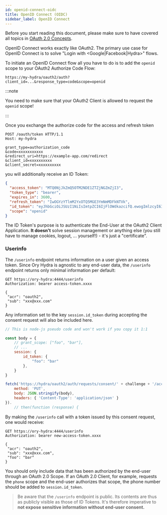 ```yaml
---
id: openid-connect-oidc
title: OpenID Connect (OIDC)
sidebar_label: OpenID Connect
---
```


Before you start reading this document, please make sure to have covered all
topics in [OAuth 2.0 Concepts](./oauth2.mdx).

OpenID Connect works exactly like OAuth2. The primary use case for OpenID
Connect is to solve "Login with <Google|Facebook|Hydra>" flows.

To initiate an OpenID Connect flow all you have to do is to add the `openid`
scope to your OAuth2 Authorize Code Flow:

```
https://my-hydra/oauth2/auth?client_id=...&response_type=code&scope=openid
```

:::note

You need to make sure that your OAuth2 Client is allowed to request the `openid`
scope!

:::

Once you exchange the authorize code for the access and refresh token

```
POST /oauth/token HTTP/1.1
Host: my-hydra

grant_type=authorization_code
&code=xxxxxxxxxxx
&redirect_uri=https://example-app.com/redirect
&client_id=xxxxxxxxxx
&client_secret=xxxxxxxxxx
```

you will additionally receive an ID Token:

```json
{
  "access_token": "MTQ0NjJkZmQ5OTM2NDE1ZTZjNGZmZjI3",
  "token_type": "bearer",
  "expires_in": 3600,
  "refresh_token": "IwOGYzYTlmM2YxOTQ5MGE3YmNmMDFkNTVk",
  "id_token": "eyJhbGciOiJSUzI1NiIsImtpZCI6IjFlOWdkazcifQ.ewogImlzcyI6ICJodHRwOi8vc2VydmVyLmV4YW1wbGUuY29tIiwKICJzdWIiOiAiMjQ4Mjg5NzYxMDAxIiwKICJhdWQiOiAiczZCaGRSa3F0MyIsCiAibm9uY2UiOiAibi0wUzZfV3pBMk1qIiwKICJleHAiOiAxMzExMjgxOTcwLAogImlhdCI6IDEzMTEyODA5NzAKfQ.ggW8hZ1EuVLuxNuuIJKX_V8a_OMXzR0EHR9R6jgdqrOOF4daGU96Sr_P6qJp6IcmD3HP99Obi1PRs-cwh3LO-p146waJ8IhehcwL7F09JdijmBqkvPeB2T9CJNqeGpe-gccMg4vfKjkM8FcGvnzZUN4_KSP0aAp1tOJ1zZwgjxqGByKHiOtX7TpdQyHE5lcMiKPXfEIQILVq0pc_E2DzL7emopWoaoZTF_m0_N0YzFC6g6EJbOEoRoSK5hoDalrcvRYLSrQAZZKflyuVCyixEoV9GfNQC3_osjzw2PAithfubEEBLuVVk4XUVrWOLrLl0nx7RkKU8NXNHq-rvKMzqg",
  "scope": "openid"
}
```

The ID Token's purpose is to authenticate the End-User at the OAuth2 Client
Application. **It doesn't** solve session management or anything else (you
still have to manage cookies, logout, ... yourself!) - it's just a
"certificate".

### Userinfo

The `/userinfo` endpoint returns information on a user given an access token.
Since Ory Hydra is agnostic to any end-user data, the `/userinfo` endpoint
returns only minimal information per default:

```
GET https://ory-hydra:4444/userinfo
Authorization: bearer access-token.xxxx

{
 "acr": "oauth2",
 "sub": "xxx@xxx.com"
}
```

Any information set to the key `session.id_token` during accepting the consent
request will also be included here.

```js
// This is node-js pseudo code and won't work if you copy it 1:1

const body = {
    // grant_scope: ["foo", "bar"],
    // ...
    session: {
        id_token: {
            "foo": "bar"
        },
    }
}

fetch('https://hydra/oauth2/auth/requests/consent/' + challenge + '/accept', {
    method: 'PUT',
    body: JSON.stringify(body),
    headers: { 'Content-Type': 'application/json' }
}).
    // then(function (response) {
```

By making the `/userinfo` call with a token issued by this consent request, one
would receive:

```
GET https://ory-hydra:4444/userinfo
Authorization: bearer new-access-token.xxxx

{
 "acr": "oauth2",
 "sub": "xxx@xxx.com",
 "foo": "bar"
}
```

You should only include data that has been authorized by the end-user through an
OAuth 2.0 Scope. If an OAuth 2.0 Client, for example, requests the `phone` scope
and the end-user authorizes that scope, the phone number should be added to
`session.id_token`.

> Be aware that the `/userinfo` endpoint is public. Its contents are thus as
> publicly visible as those of ID Tokens. It's therefore imperative to **not
> expose sensitive information without end-user consent.**
